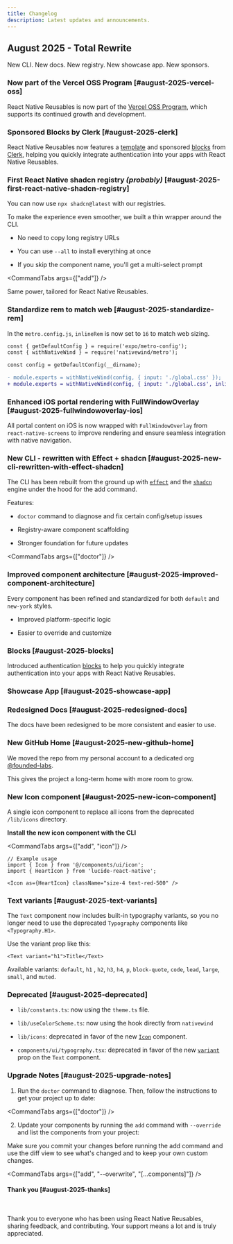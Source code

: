 ```yaml
---
title: Changelog
description: Latest updates and announcements.
---
```



## August 2025 - Total Rewrite

New CLI. New docs. New registry. New showcase app. New sponsors.


### Now part of the Vercel OSS Program [#august-2025-vercel-oss]

<VercelOssBadge />

React Native Reusables is now part of the [Vercel OSS Program](https://vercel.com/oss), which supports its continued growth and development.

### Sponsored Blocks by Clerk [#august-2025-clerk]

<a href="https://go.clerk.com/gjgxNgT" target="_blank" className="block w-fit">
  <ClerkLogo />
</a>

React Native Reusables now features a [template](https://github.com/founded-labs/react-native-reusables-templates/tree/main/clerk-auth) and sponsored [blocks](/docs/blocks/authentication) from [Clerk](https://go.clerk.com/gjgxNgT), helping you quickly integrate authentication into your apps with React Native Reusables.


### First React Native shadcn registry _(probably)_ [#august-2025-first-react-native-shadcn-registry]

You can now use `npx shadcn@latest` with our registries.

To make the experience even smoother, we built a thin wrapper around the CLI.

- No need to copy long registry URLs

- You can use `--all` to install everything at once

- If you skip the component name, you'll get a multi-select prompt

<CommandTabs args={["add"]} />

Same power, tailored for React Native Reusables.

### Standardize rem to match web [#august-2025-standardize-rem]

In the `metro.config.js`, `inlineRem` is now set to `16` to match web sizing.

```diff title="metro.config.js"
const { getDefaultConfig } = require('expo/metro-config');
const { withNativeWind } = require('nativewind/metro');

const config = getDefaultConfig(__dirname);

- module.exports = withNativeWind(config, { input: './global.css' });
+ module.exports = withNativeWind(config, { input: './global.css', inlineRem: 16 });
```

### Enhanced iOS portal rendering with FullWindowOverlay [#august-2025-fullwindowoverlay-ios]

All portal content on iOS is now wrapped with `FullWindowOverlay` from `react-native-screens` to improve rendering and ensure seamless integration with native navigation.

### New CLI - rewritten with Effect + shadcn [#august-2025-new-cli-rewritten-with-effect-shadcn]

The CLI has been rebuilt from the ground up with [`effect`](https://effect.website) and the [`shadcn`](https://ui.shadcn.com/docs/cli) engine under the hood for the add command.

Features:

- `doctor` command to diagnose and fix certain config/setup issues

- Registry-aware component scaffolding

- Stronger foundation for future updates

<CommandTabs args={["doctor"]} />

### Improved component architecture [#august-2025-improved-component-architecture]

Every component has been refined and standardized for both `default` and `new-york` styles.

- Improved platform-specific logic

- Easier to override and customize


### Blocks [#august-2025-blocks]

Introduced authentication [blocks](/docs/blocks/authentication) to help you quickly integrate authentication into your apps with React Native Reusables.

### Showcase App [#august-2025-showcase-app]

<DownloadAppBanner />

### Redesigned Docs [#august-2025-redesigned-docs]

The docs have been redesigned to be more consistent and easier to use.

### New GitHub Home [#august-2025-new-github-home]

We moved the repo from my personal account to a dedicated org [@founded-labs](https://github.com/founded-labs).

This gives the project a long-term home with more room to grow.

### New Icon component [#august-2025-new-icon-component]

A single icon component to replace all icons from the deprecated `/lib/icons` directory.

**Install the new icon component with the CLI**

<CommandTabs args={["add", "icon"]} />


```tsx
// Example usage
import { Icon } from '@/components/ui/icon';
import { HeartIcon } from 'lucide-react-native';

<Icon as={HeartIcon} className="size-4 text-red-500" />

```

### Text variants [#august-2025-text-variants]

The `Text` component now includes built-in typography variants, so you no longer need to use the deprecated `Typography` components like `<Typography.H1>`.

Use the variant prop like this:

```tsx
<Text variant="h1">Title</Text>
```

Available variants: `default`, `h1` , `h2`, `h3`, `h4`, `p`, `block-quote`, `code`, `lead`, `large`, `small`, and `muted`.

### Deprecated [#august-2025-deprecated]

- `lib/constants.ts`: now using the `theme.ts` file.

- `lib/useColorScheme.ts`: now using the hook directly from `nativewind`

- `lib/icons`: deprecated in favor of the new [`Icon`](#august-2025-new-icon-component) component.

- `components/ui/typography.tsx`: deprecated in favor of the new [`variant`](#august-2025-text-variants) prop on the `Text` component.

### Upgrade Notes [#august-2025-upgrade-notes]
1. Run the `doctor` command to diagnose. Then, follow the instructions to get your project up to date:

<CommandTabs args={["doctor"]} />

2. Update your components by running the `add` command with `--override` and list the components from your project:

<Callout type="warn">
  Make sure you commit your changes before running the add command and use the diff view to see what's changed and to keep
  your own custom changes.
</Callout>

<CommandTabs args={["add", "--overwrite", "[...components]"]} />

<span className='sr-only'>

#### Thank you [#august-2025-thanks]

</span>

<br />

Thank you to everyone who has been using React Native Reusables, sharing feedback, and contributing.
Your support means a lot and is truly appreciated.